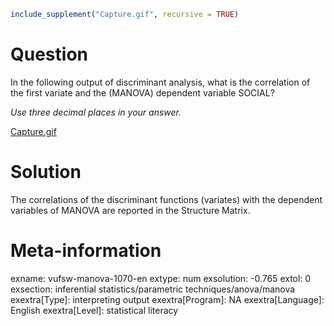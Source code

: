 ```r
include_supplement("Capture.gif", recursive = TRUE)
```

Question
========
In the following output of discriminant analysis, what is the
correlation of the first variate and the (MANOVA) dependent variable
SOCIAL?  
  
*Use three decimal places in your answer.*  
  
[Capture.gif](Capture.gif)


Solution
========





The correlations of the discriminant functions (variates) with the
dependent variables of MANOVA are reported in the Structure Matrix.





Meta-information
================
exname: vufsw-manova-1070-en
extype: num
exsolution: -0.765
extol: 0
exsection: inferential statistics/parametric techniques/anova/manova
exextra[Type]: interpreting output
exextra[Program]: NA
exextra[Language]: English
exextra[Level]: statistical literacy

